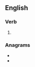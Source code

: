 ==English==

===Verb===
{{head|en|verb form}}

# {{en-past of|salinise}}

===Anagrams===
* {{l|en|dailiness}}
* {{l|en|disilanes}}